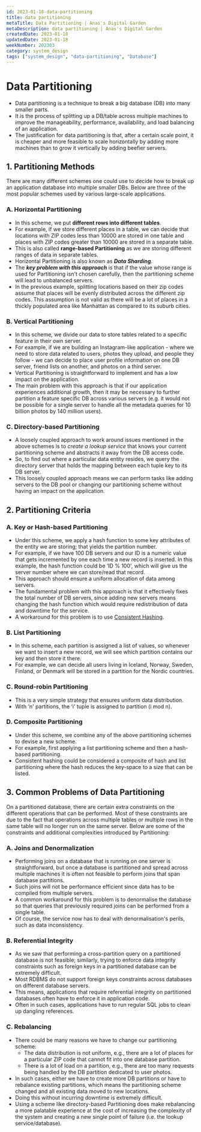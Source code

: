 ```yaml
---
id: 2023-01-18-data-partitioning
title: data partitioning
metaTitle: Data Partitioning | Anas's Digital Garden
metaDescription: data partitioning | Anas's Digital Garden
createdDate: 2023-01-18
updatedDate: 2023-01-18
weekNumber: 202303
category: system_design
tags: ["system_design", "data-partitioning", "Database"]
---
```


# Data Partitioning

- Data partitioning is a technique to break a big database (DB) into many smaller parts.
- It is the process of splitting up a DB/table across multiple machines to improve the manageability, performance, availability, and load balancing of an application.
- The justification for data partitioning is that, after a certain scale point, it is cheaper and more feasible to scale horizontally by adding more machines than to grow it vertically by adding beefier servers.

## 1. Partitioning Methods

There are many different schemes one could use to decide how to break up an application database into multiple smaller DBs. Below are three of the most popular schemes used by various large-scale applications.

### A. Horizontal Partitioning

- In this scheme, we put **different rows into different tables**.
- For example, if we store different places in a table, we can decide that locations with ZIP codes less than 10000 are stored in one table and places with ZIP codes greater than 10000 are stored in a separate table.
- This is also called **range-based Partitioning** as we are storing different ranges of data in separate tables.
- Horizontal Partitioning is also known as ***Data Sharding***.
- The ***key problem with this approach*** is that if the value whose range is used for Partitioning isn't chosen carefully, then the partitioning scheme will lead to unbalanced servers.
- In the previous example, splitting locations based on their zip codes assume that places will be evenly distributed across the different zip codes. This assumption is not valid as there will be a lot of places in a thickly populated area like Manhattan as compared to its suburb cities.

### B. Vertical Partitioning

- In this scheme, we divide our data to store tables related to a specific feature in their own server.
- For example, if we are building an Instagram-like application - where we need to store data related to users, photos they upload, and people they follow - we can decide to place user profile information on one DB server, friend lists on another, and photos on a third server.
- Vertical Partitioning is straightforward to implement and has a low impact on the application.
- The main problem with this approach is that if our application experiences additional growth, then it may be necessary to further partition a feature specific DB across various servers (e.g. it would not be possible for a single server to handle all the metadata queries for 10 billion photos by 140 million users).

### C. Directory-based Partitioning

- A loosely coupled approach to work around issues mentioned in the above schemes is to *create a lookup service* that knows your current partitioning scheme and abstracts it away from the DB access code.
- So, to find out where a particular data entity resides, we query the directory server that holds the mapping between each tuple key to its DB server.
- This loosely coupled approach means we can perform tasks like adding servers to the DB pool or changing our partitioning scheme without having an impact on the application.

## 2. Partitioning Criteria

### A. Key or Hash-based Partitioning

- Under this scheme, we apply a hash function to some key attributes of the entity we are storing; that yields the partition number.
- For example, if we have 100 DB servers and our ID is a numeric value that gets incremented by one each time a new record is inserted. In this example, the hash function could be ‘ID % 100', which will give us the server number where we can store/read that record.
- This approach should ensure a uniform allocation of data among servers.
- The fundamental problem with this approach is that it effectively fixes the total number of DB servers, since adding new servers means changing the hash function which would require redistribution of data and downtime for the service.
- A workaround for this problem is to use [Consistent Hashing](Consistent%20Hashing.md).

### B. List Partitioning

- In this scheme, each partition is assigned a list of values, so whenever we want to insert a new record, we will see which partition contains our key and then store it there.
- For example, we can decide all users living in Iceland, Norway, Sweden, Finland, or Denmark will be stored in a partition for the Nordic countries.

### C. Round-robin Partitioning

- This is a very simple strategy that ensures uniform data distribution.
- With ‘n' partitions, the ‘i' tuple is assigned to partition (i mod n).

### D. Composite Partitioning

- Under this scheme, we combine any of the above partitioning schemes to devise a new scheme.
- For example, first applying a list partitioning scheme and then a hash-based partitioning.
- Consistent hashing could be considered a composite of hash and list partitioning where the hash reduces the key-space to a size that can be listed.

## 3. Common Problems of Data Partitioning

On a partitioned database, there are certain extra constraints on the different operations that can be performed. Most of these constraints are due to the fact that operations across multiple tables or multiple rows in the same table will no longer run on the same server. Below are some of the constraints and additional complexities introduced by Partitioning:

### A. Joins and Denormalization

- Performing joins on a database that is running on one server is straightforward, but once a database is partitioned and spread across multiple machines it is often not feasible to perform joins that span database partitions.
- Such joins will not be performance efficient since data has to be compiled from multiple servers.
- A common workaround for this problem is to denormalise the database so that queries that previously required joins can be performed from a single table.
- Of course, the service now has to deal with denormalisation's perils, such as data inconsistency.

### B. Referential Integrity

- As we saw that performing a cross-partition query on a partitioned database is not feasible; similarly, trying to enforce data integrity constraints such as foreign keys in a partitioned database can be extremely difficult.
- Most RDBMS do not support foreign keys constraints across databases on different database servers.
- This means, applications that require referential integrity on partitioned databases often have to enforce it in application code.
- Often in such cases, applications have to run regular SQL jobs to clean up dangling references.

### C. Rebalancing

- There could be many reasons we have to change our partitioning scheme:
    - The data distribution is not uniform, e.g., there are a lot of places for a particular ZIP code that cannot fit into one database partition.
    - There is a lot of load on a partition, e.g., there are too many requests being handled by the DB partition dedicated to user photos.
- In such cases, either we have to create more DB partitions or have to rebalance existing partitions, which means the partitioning scheme changed and all existing data moved to new locations.
- Doing this without incurring downtime is extremely difficult.
- Using a scheme like directory-based Partitioning does make rebalancing a more palatable experience at the cost of increasing the complexity of the system and creating a new single point of failure (i.e. the lookup service/database).
